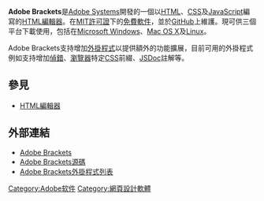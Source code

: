 {{NoteTA|G1=IT|G2=FL}}
{{Infobox_Software
| logo = [[File:Brackets_Icon.svg|64px]] 
| name = Adobe Brackets 
| developer = [[Adobe_Systems|Adobe Systems]] 
| latest_release_version = 1.12
| latest_release_date = {{Release date and age|2018|02|05}}
| latest_preview_version = 1.12-prerelease
| latest_preview_date = {{Release date and age|2017|12|15}} 
| operating_system = [[Microsoft_Windows|Microsoft Windows]]、[[Mac_OS_X|Mac OS X]]、[[Linux|Linux]] 
| genre = [[網頁設計|網頁編輯器]] 
| license = [[MIT許可證|MIT許可證]] 
| website = [http://www.brackets.io Brackets]
}}
'''Adobe Brackets'''是[[Adobe_Systems|Adobe Systems]]開發的一個以[[HTML|HTML]]、[[CSS|CSS]]及[[JavaScript|JavaScript]]編寫的[[HTML編輯器|HTML編輯器]]。在[[MIT許可證|MIT許可證]]下的[[免費軟件|免費軟件]]，並於[[GitHub|GitHub]]上維護。現可供三個平台下載使用，包括在[[Microsoft_Windows|Microsoft Windows]]、[[Mac_OS_X|Mac OS X]]及[[Linux|Linux]]。

Adobe Brackets支持增加[[外掛程式|外掛程式]]以提供額外的功能擴展，目前可用的外掛程式例如支持增加[[偵錯|偵錯]]、[[瀏覽器|瀏覽器]]特定[[CSS|CSS]]前綴、[[JSDoc|JSDoc]]註解等。

== 參見 ==
* [[HTML編輯器|HTML編輯器]]

== 外部連結 ==
* [http://www.brackets.io Adobe Brackets]{{Wayback|url=http://www.brackets.io/ |date=20200920063723 }}{{en}}
* [https://github.com/adobe/brackets Adobe Brackets源碼]{{Wayback|url=https://github.com/adobe/brackets |date=20130812181228 }}{{en}}
* [https://github.com/adobe/brackets/wiki/Brackets-Extensions Adobe Brackets外掛程式列表]{{Wayback|url=https://github.com/adobe/brackets/wiki/Brackets-Extensions |date=20140601223209 }}{{en}}

{{HTML编辑器}}

[[Category:Adobe软件|Category:Adobe软件]]
[[Category:網頁設計軟體|Category:網頁設計軟體]]